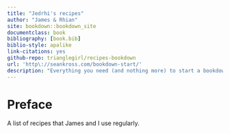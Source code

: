 ```yaml
--- 
title: "Jedrhi's recipes"
author: "James & Rhian"
site: bookdown::bookdown_site
documentclass: book
bibliography: [book.bib]
biblio-style: apalike
link-citations: yes
github-repo: trianglegirl/recipes-bookdown
url: 'http\://seankross.com/bookdown-start/'
description: "Everything you need (and nothing more) to start a bookdown book."
---
```


# Preface {-}

A list of recipes that James and I use regularly.

